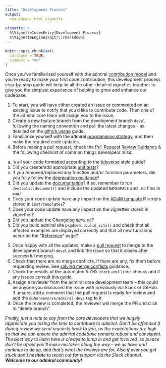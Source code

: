 ```yaml
---
title: "Development Process"
output:
  rmarkdown::html_vignette
    
vignette: >
  %\VignetteIndexEntry{Development Process}
  %\VignetteEngine{knitr::rmarkdown}
---
```


```r
knitr::opts_chunk$set(
  collapse = TRUE,
  comment = "#>"
)
```

Once you’ve familiarised yourself with the admiral [contribution model](https://pharmaverse.github.io/admiral/articles/contribution_model.html) and you’re ready to make your first code contribution, this development process step-by-step guide will help tie all the other detailed vignettes together to give you the simplest experience of helping to grow and enhance our codebase.

1. To start, you will have either created an issue or commented on an existing issue to notify that you’d like to contribute code. Then one of the admiral core team will assign you to the issue.
2. Create a new feature branch from the development branch `devel` following the naming convention and pull the latest changes - as detailed on the [github usage](https://pharmaverse.github.io/admiral/articles/git_usage.html#working-with-feature-branches-1) guide.
3. Familiarise yourself with the admiral [programming strategy](https://pharmaverse.github.io/admiral/articles/programming_strategy.html), and then make the required code updates.
4. Before making a pull request, check the [Pull Request Review Guidance](https://pharmaverse.github.io/admiral/articles/pr_review_guidance.html) & the following checklist of common things developers miss:
  a. Is all your code formatted according to the [tidyverse](https://style.tidyverse.org/) style guide?
  b. Did you create/add appropriate [unit tests](https://pharmaverse.github.io/admiral/articles/unit_test_guidance.html#writing-unit-tests-in-admiral-)?
  c. If you removed/replaced any function and/or function parameters, did you fully follow the [deprecation guidance](https://pharmaverse.github.io/admiral/articles/programming_strategy.html#deprecation-1)?
  d. Did you update the [documentation](https://pharmaverse.github.io/admiral/articles/programming_strategy.html#function-header-documentation-)? If so, remember to run `devtools::document()` and include the updated `NAMESPACE` and `.Rd` files in `man/` 
  e. Does your code update have any impact on the [ADaM template](https://pharmaverse.github.io/admiral/articles/admiral.html#starting-a-script-1) R scripts stored in `inst/templates`?
  f. Does your code update have any impact on the vignettes stored in vignettes?
  g. Did you update the Changelog `NEWS.md`?
  h. Did you build admiral site `pkgdown::build_site()` and check that all affected examples are displayed correctly and that all new functions occur on the "[Reference](https://pharmaverse.github.io/admiral/reference/index.html)" page?
5. Once happy with all the updates, make a [pull request](https://pharmaverse.github.io/admiral/articles/git_usage.html#working-with-feature-branches-1) to merge to the development branch `devel` and link the issue so that it closes after successful merging.
6. Check that there are no merge conflicts. If there are any, fix them before requesting review. See [solving merge conflicts](https://pharmaverse.github.io/admiral/articles/git_usage.html#solving-merge-conflicts) guidance.
7. Check the results of the automated `R-CMD check` and `lintr` checks and if any issues consult this [guide](https://pharmaverse.github.io/admiral/articles/pr_review_guidance.html#common-r-cmd-check-issues-1).
8. Assign a reviewer from the admiral core development team – this could be anyone you discussed the issue with previously via Slack or GitHub. If unsure, add a comment that the pull request is ready for review and add the `@pharmaverse/admiral-devs` tag to it.
9. Once the review is completed, the reviewer will merge the PR and click to “delete branch”.

_Finally, just a note to say from the core developers that we hugely appreciate you taking the time to contribute to admiral. Don’t be offended if during review we send requests back to you, as the expectations are high so that we can ensure the admiral codebase remains robust and consistent. The best way to learn here is always to jump in and get involved, so please don’t be afraid you’ll make mistakes along the way – we all have and continue to do so, and that’s what the reviews are for. Also if ever you get stuck don't hesitate to reach out for support via the Slack channel. **Welcome to our admiral community!**_
